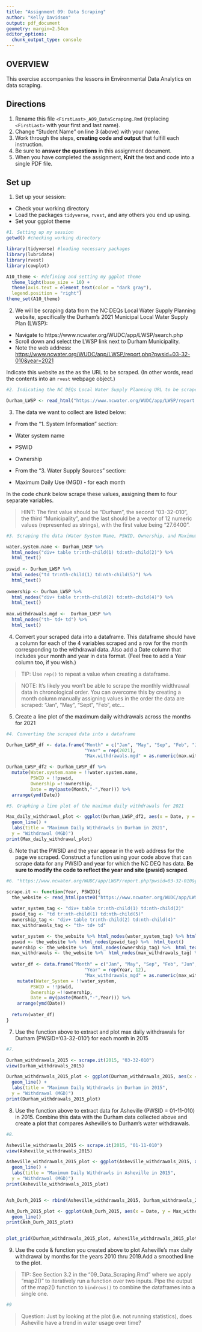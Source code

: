 ```yaml
---
title: "Assignment 09: Data Scraping"
author: "Kelly Davidson"
output: pdf_document
geometry: margin=2.54cm
editor_options: 
  chunk_output_type: console
---
```


## OVERVIEW

This exercise accompanies the lessons in Environmental Data Analytics on data scraping. 

## Directions
1. Rename this file `<FirstLast>_A09_DataScraping.Rmd` (replacing `<FirstLast>` with your first and last name).
2. Change "Student Name" on line 3 (above) with your name.
3. Work through the steps, **creating code and output** that fulfill each instruction.
4. Be sure to **answer the questions** in this assignment document.
5. When you have completed the assignment, **Knit** the text and code into a single PDF file.


## Set up 
1. Set up your session:

* Check your working directory
* Load the packages `tidyverse`, `rvest`, and any others you end up using.
* Set your ggplot theme

```r
#1. Setting up my session
getwd() #checking working directory

library(tidyverse) #loading necessary packages
library(lubridate)
library(rvest)
library(cowplot)

A10_theme <- #defining and setting my ggplot theme
  theme_light(base_size = 10) +
  theme(axis.text = element_text(color = "dark gray"), 
  legend.position = "right")
theme_set(A10_theme)

```

2. We will be scraping data from the NC DEQs Local Water Supply Planning website, specifically the Durham's 2021 Municipal Local Water Supply Plan (LWSP): 
 * Navigate to https://www.ncwater.org/WUDC/app/LWSP/search.php
 * Scroll down and select the LWSP link next to Durham Municipality. 
 * Note the web address: <https://www.ncwater.org/WUDC/app/LWSP/report.php?pwsid=03-32-010&year=2021>
 
Indicate this website as the as the URL to be scraped. (In other words, read the contents into an `rvest` webpage object.)

```r
#2. Indicating the NC DEQs Local Water Supply Planning URL to be scraped

Durham_LWSP <- read_html("https://www.ncwater.org/WUDC/app/LWSP/report.php?pwsid=03-32-010&year=2021")

```

3. The data we want to collect are listed below:

* From the "1. System Information" section:
 * Water system name
 * PSWID
 * Ownership
 
* From the "3. Water Supply Sources" section:
 * Maximum Daily Use (MGD) - for each month

In the code chunk below scrape these values, assigning them to four separate variables.

>HINT: The first value should be "Durham", the second "03-32-010", the third "Municipality", and the last should be a vector of 12 numeric values (represented as strings), with the first value being "27.6400".

```r
#3. Scraping the data (Water System Name, PSWID, Ownership, and Maximum Daily Use) from the URL

water.system.name <- Durham_LWSP %>% 
  html_nodes("div+ table tr:nth-child(1) td:nth-child(2)") %>% 
  html_text()
  
pswid <- Durham_LWSP %>% 
  html_nodes("td tr:nth-child(1) td:nth-child(5)") %>% 
  html_text()
  
ownership <- Durham_LWSP %>% 
  html_nodes("div+ table tr:nth-child(2) td:nth-child(4)") %>% 
  html_text()
  
max.withdrawals.mgd <-  Durham_LWSP %>% 
  html_nodes("th~ td+ td") %>% 
  html_text()

```

4. Convert your scraped data into a dataframe. This dataframe should have a column for each of the 4 variables scraped and a row for the month corresponding to the withdrawal data. Also add a Date column that includes your month and year in data format. (Feel free to add a Year column too, if you wish.)

>TIP: Use `rep()` to repeat a value when creating a dataframe.

>NOTE: It's likely you won't be able to scrape the monthly widthrawal data in chronological order. You can overcome this by creating a month column manually assigning values in the order the data are scraped: "Jan", "May", "Sept", "Feb", etc...

5. Create a line plot of the maximum daily withdrawals across the months for 2021

```r
#4. Converting the scraped data into a dataframe

Durham_LWSP_df <- data.frame("Month" = c("Jan", "May", "Sep", "Feb", "Jun", "Oct", "Mar", "Jul", "Nov", "Apr", "Aug", "Dec"),
                             "Year" = rep(2021),
                             "Max.withdrawals.mgd" = as.numeric(max.withdrawals.mgd))

Durham_LWSP_df2 <- Durham_LWSP_df %>% 
  mutate(Water.system.name = !!water.system.name,
         PSWID = !!pswid,
         Ownership =!!ownership,
         Date = my(paste(Month,"-",Year))) %>% 
  arrange(ymd(Date))

#5. Graphing a line plot of the maximum daily withdrawals for 2021

Max_daily_withdrawal_plot <- ggplot(Durham_LWSP_df2, aes(x = Date, y = Max.withdrawals.mgd)) +
  geom_line() +
  labs(title = "Maximum Daily Withdrawls in Durham in 2021",
  y = "Withdrawal (MGD)")
print(Max_daily_withdrawal_plot)

```

6. Note that the PWSID and the year appear in the web address for the page we scraped. Construct a function using your code above that can scrape data for any PWSID and year for which the NC DEQ has data. **Be sure to modify the code to reflect the year and site (pwsid) scraped**.

```r
#6. "https://www.ncwater.org/WUDC/app/LWSP/report.php?pwsid=03-32-010&year=2021"

scrape.it <- function(Year, PSWID){
  the_website <- read_html(paste0("https://www.ncwater.org/WUDC/app/LWSP/report.php?pwsid=", PSWID, "&year=", Year))
  
  water_system_tag <- "div+ table tr:nth-child(1) td:nth-child(2)"
  pswid_tag <- "td tr:nth-child(1) td:nth-child(5)"
  ownership_tag <- "div+ table tr:nth-child(2) td:nth-child(4)"
  max_withdrawals_tag <- "th~ td+ td"

  water_system <- the_website %>% html_nodes(water_system_tag) %>% html_text()
  pswid <- the_website %>%  html_nodes(pswid_tag) %>%  html_text()
  ownership <- the_website %>%  html_nodes(ownership_tag) %>%  html_text()
  max_withdrawals <- the_website %>%  html_nodes(max_withdrawals_tag) %>%  html_text()
  
  water_df <- data.frame("Month" = c("Jan", "May", "Sep", "Feb", "Jun", "Oct", "Mar", "Jul", "Nov", "Apr", "Aug", "Dec"),
                             "Year" = rep(Year, 12),
                             "Max_withdrawals_mgd" = as.numeric(max_withdrawals)) %>%
    mutate(Water_System = !!water_system,
         PSWID = !!pswid,
         Ownership =!!ownership,
         Date = my(paste(Month,"-",Year))) %>% 
    arrange(ymd(Date))
  
  return(water_df)
}

```

7. Use the function above to extract and plot max daily withdrawals for Durham (PWSID='03-32-010') for each month in 2015

```r
#7. 

Durham_withdrawals_2015 <- scrape.it(2015, "03-32-010")
view(Durham_withdrawals_2015)

Durham_withdrawals_2015_plot <- ggplot(Durham_withdrawals_2015, aes(x = Date, y = Max_withdrawals_mgd)) +
  geom_line() +
  labs(title = "Maximum Daily Withdrawls in Durham in 2015",
  y = "Withdrawal (MGD)")
print(Durham_withdrawals_2015_plot)

```

8. Use the function above to extract data for Asheville (PWSID = 01-11-010) in 2015. Combine this data with the Durham data collected above and create a plot that compares Asheville's to Durham's water withdrawals.

```r
#8. 

Asheville_withdrawals_2015 <- scrape.it(2015, "01-11-010")
view(Asheville_withdrawals_2015)

Asheville_withdrawals_2015_plot <- ggplot(Asheville_withdrawals_2015, aes(x = Date, y = Max_withdrawals_mgd)) +
  geom_line() +
  labs(title = "Maximum Daily Withdrawls in Asheville in 2015",
  y = "Withdrawal (MGD)")
print(Asheville_withdrawals_2015_plot)


Ash_Durh_2015 <- rbind(Asheville_withdrawals_2015, Durham_withdrawals_2015)

Ash_Durh_2015_plot <- ggplot(Ash_Durh_2015, aes(x = Date, y = Max_withdrawals_mgd), color = Water_System) +
  geom_line()
print(Ash_Durh_2015_plot)


plot_grid(Durham_withdrawals_2015_plot, Asheville_withdrawals_2015_plot, nrow = 2, align = 'h', rel_heights = c(1.25, 1))

```


9. Use the code & function you created above to plot Asheville's max daily withdrawal by months for the years 2010 thru 2019.Add a smoothed line to the plot.

>TIP: See Section 3.2 in the "09_Data_Scraping.Rmd" where we apply "map2()" to iteratively run a function over two inputs. Pipe the output of the map2() function to `bindrows()` to combine the dataframes into a single one. 

```r
#9


```

>Question: Just by looking at the plot (i.e. not running statistics), does Asheville have a trend in water usage over time?